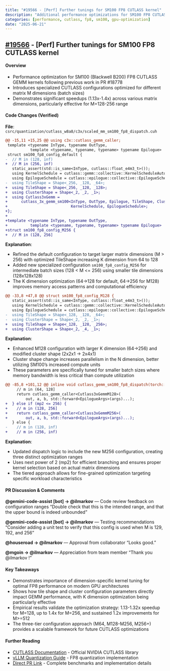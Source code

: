 ```yaml
---
title: "#19566 - [Perf] Further tunings for SM100 FP8 CUTLASS kernel"
description: "Additional performance optimizations for SM100 FP8 CUTLASS GEMM kernels with targeted configurations for different matrix dimensions"
categories: [performance, cutlass, fp8, sm100, gpu-optimization]
date: "2025-06-21"
---
```


## [#19566](https://github.com/vllm-project/vllm/pull/19566) - [Perf] Further tunings for SM100 FP8 CUTLASS kernel

#### Overview
- Performance optimization for SM100 (Blackwell B200) FP8 CUTLASS GEMM kernels following previous work in PR #18778
- Introduces specialized CUTLASS configurations optimized for different matrix M dimensions (batch sizes)
- Demonstrates significant speedups (1.13x-1.4x) across various matrix dimensions, particularly effective for M=128-256 range

#### Code Changes (Verified)
**File**: `csrc/quantization/cutlass_w8a8/c3x/scaled_mm_sm100_fp8_dispatch.cuh`

```diff
@@ -15,11 +15,25 @@ using c3x::cutlass_gemm_caller;
 template <typename InType, typename OutType,
           template <typename, typename, typename> typename Epilogue>
 struct sm100_fp8_config_default {
-  // M in (128, inf)
+  // M in (256, inf)
   static_assert(std::is_same<InType, cutlass::float_e4m3_t>());
   using KernelSchedule = cutlass::gemm::collective::KernelScheduleAuto;
   using EpilogueSchedule = cutlass::epilogue::collective::EpilogueScheduleAuto;
-  using TileShape = Shape<_256, _128, _64>;
+  using TileShape = Shape<_256, _128, _128>;
+  using ClusterShape = Shape<_2, _2, _1>;
+  using Cutlass3xGemm =
+      cutlass_3x_gemm_sm100<InType, OutType, Epilogue, TileShape, ClusterShape,
+                            KernelSchedule, EpilogueSchedule>;
+};
+
+template <typename InType, typename OutType,
+          template <typename, typename, typename> typename Epilogue>
+struct sm100_fp8_config_M256 {
+  // M in (128, 256]
```

**Explanation**:

- Refined the default configuration to target larger matrix dimensions (M > 256) with optimized TileShape increasing K dimension from 64 to 128
- Added new specialized configuration `sm100_fp8_config_M256` for intermediate batch sizes (128 < M <= 256) using smaller tile dimensions (128x128x128)
- The K dimension optimization (64->128 for default, 64->256 for M128) improves memory access patterns and computational efficiency

```diff
@@ -33,8 +47,8 @@ struct sm100_fp8_config_M128 {
   static_assert(std::is_same<InType, cutlass::float_e4m3_t>());
   using KernelSchedule = cutlass::gemm::collective::KernelScheduleAuto;
   using EpilogueSchedule = cutlass::epilogue::collective::EpilogueScheduleAuto;
-  using TileShape = Shape<_128, _128, _64>;
-  using ClusterShape = Shape<_2, _2, _1>;
+  using TileShape = Shape<_128, _128, _256>;
+  using ClusterShape = Shape<_2, _4, _1>;
```

**Explanation**:

- Enhanced M128 configuration with larger K dimension (64->256) and modified cluster shape (2x2x1 -> 2x4x1)
- Cluster shape change increases parallelism in the N dimension, better utilizing SM100's increased compute units
- These parameters are specifically tuned for smaller batch sizes where memory bandwidth is less critical than compute utilization

```diff
@@ -85,8 +101,12 @@ inline void cutlass_gemm_sm100_fp8_dispatch(torch::Tensor& out,
     // m in (64, 128]
     return cutlass_gemm_caller<Cutlass3xGemmM128>(
         out, a, b, std::forward<EpilogueArgs>(args)...);
+  } else if (mp2 <= 256) {
+    // m in (128, 256]
+    return cutlass_gemm_caller<Cutlass3xGemmM256>(
+        out, a, b, std::forward<EpilogueArgs>(args)...);
   } else {
-    // m in (128, inf)
+    // m in (256, inf)
```

**Explanation**:

- Updated dispatch logic to include the new M256 configuration, creating three distinct optimization ranges
- Uses next power of 2 (mp2) for efficient branching and ensures proper kernel selection based on actual matrix dimensions
- The tiered approach allows for fine-grained optimization targeting specific workload characteristics

#### PR Discussion & Comments
**@gemini-code-assist[bot] → @ilmarkov** — Code review feedback on configuration ranges
"Double check that this is the intended range, and that the upper bound is indeed unbounded"

**@gemini-code-assist[bot] → @ilmarkov** — Testing recommendations
"Consider adding a unit test to verify that this config is used when M is 129, 192, and 256"

**@houseroad → @ilmarkov** — Approval from collaborator
"Looks good."

**@mgoin → @ilmarkov** — Appreciation from team member
"Thank you @ilmarkov !"

#### Key Takeaways
- Demonstrates importance of dimension-specific kernel tuning for optimal FP8 performance on modern GPU architectures
- Shows how tile shape and cluster configuration parameters directly impact GEMM performance, with K dimension optimization being particularly effective
- Empirical results validate the optimization strategy: 1.13-1.32x speedup for M=128, up to 1.4x for M=256, and sustained 1.2x improvements for M>=512
- The three-tier configuration approach (M64, M128-M256, M256+) provides a scalable framework for future CUTLASS optimizations

#### Further Reading
- [CUTLASS Documentation](https://github.com/NVIDIA/cutlass) - Official NVIDIA CUTLASS library
- [vLLM Quantization Guide](https://docs.vllm.ai/en/latest/quantization/fp8.html) - FP8 quantization implementation
- [Direct PR Link](https://github.com/vllm-project/vllm/pull/19566) - Complete benchmarks and implementation details